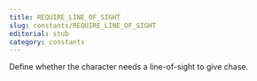 ```yaml
---
title: REQUIRE_LINE_OF_SIGHT
slug: constants/REQUIRE_LINE_OF_SIGHT
editorial: stub
category: constants
---
```


<LSLConstant
	name="REQUIRE_LINE_OF_SIGHT"
	type="integer"
	value="2"
/>

Define whether the character needs a line-of-sight to give chase.
